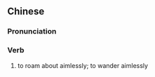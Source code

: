 {{also|云游|雲游}}
==Chinese==
{{zh-forms|s=云游}}

===Pronunciation===
{{zh-pron
|m=yúnyóu
|c=wan4 jau4
|mn=qz,xm:ûn-iû/zz:în-iû
|cat=v
}}

===Verb===
{{zh-verb}}

# {{lb|zh|literary}} to roam about aimlessly; to wander aimlessly
